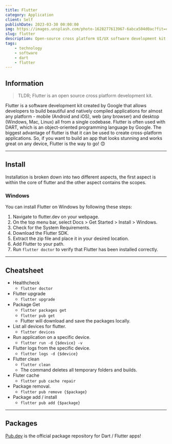 ```yaml
---
title: Flutter
category: Application
client: Self
publishDate: 2023-03-30 00:00:00
img: https://images.unsplash.com/photo-1628277613967-6abca504d0ac?fit=crop&w=1400&h=700&q=75
slug: flutter
description: Open-source cross platform UI/UX software development kit based upon Dart and created by Google.
tags:
    - technology
    - software
    - dart
    - flutter
---
```




<MDXJS>

## Information

> TLDR; Flutter is an open source cross platform development kit.

Flutter is a software development kit created by Google that allows developers to build beautiful and natively compiled applications for almost any platform - mobile (Android and iOS), web (any browser) and desktop (Windows, Mac, Linux) all from a single codebase.
Flutter is often used with DART, which is an object-oriented programming language by Google.
The biggest advantage of flutter is that it can be used to create cross-platform applications.
So, if you want to build an app that looks stunning and works great on any device, Flutter is the way to go! 😊


</MDXJS>

---


<MDXJS>

## Install

Installation is broken down into two different aspects, the first aspect is within the core of flutter and the other aspect contains the scopes.

### Windows

You can install Flutter on Windows by following these steps:

1. Navigate to flutter.dev on your webpage.
2. On the top menu bar, select Docs > Get Started > Install > Windows.
3. Check for the System Requirements.
4. Download the Flutter SDK.
5. Extract the zip file and place it in your desired location.
6. Add Flutter to your path.
7. Run `flutter doctor` to verify that Flutter has been installed correctly.

---

## Cheatsheet

-   Healthcheck
    -   `flutter doctor`
-   Flutter upgrade
    -   `flutter upgrade`
-   Package Get
    -   `flutter packages get`
    -   `flutter pub get`
    -   Flutter will download and save the packages locally.
-   List all devices for flutter.
    -   `flutter devices`
-   Run application on a specific device.
    -   `flutter run -d {$device} -v`
-   Flutter logs from the specific device.
    -   `flutter logs -d {$device}`
-   Flutter clean
    -   `flutter clean`
    -   The command deletes all temporary folders and builds.
-   Fluter cache
    -   `flutter pub cache repair`
-   Package removal.
    -   `flutter pub remove {$package}`
-   Package add / install
    -   `flutter pub add {$package}`

---

## Packages

[Pub.dev](https://pub.dev) is the official package repository for Dart / Flutter apps!


</MDXJS>